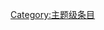 {{Articles by Quality| topic=政治|project=政治|format=TOC}}
{{Wikipedia category}}
{{emptycat}}

[[Category:主题级条目|Category:主题级条目]]